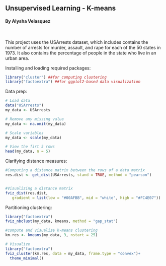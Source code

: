 ## Unsupervised Learning - K-means
#### By Alysha Velasquez
<br>

This project uses the USArrests dataset, which includes contains the number of arrests for murder, assault, and rape for each of the 50 states in 1973. It also contains the percentage of people in the state who live in an urban area.

Installing and loading required packages:
```r
library("cluster") ##for computing clustering
library("factoextra") ##for ggplot2-based data visualization

```

Data prep:
```r
# Load data
data("USArrests")
my_data <- USArrests

# Remove any missing value 
my_data <- na.omit(my_data)

# Scale variables
my_data <- scale(my_data)

# View the firt 5 rows
head(my_data, n = 5)

```


Clarifying distance measures:
```r
#Computing a distance matrix between the rows of a data matrix
res.dist <- get_dist(USArrests, stand = TRUE, method = "pearson")


#Visualizing a distance matrix
fviz_dist(res.dist, 
   gradient = list(low = "#00AFBB", mid = "white", high = "#FC4E07"))

```

Partitioning clustering:
```r
library("factoextra")
fviz_nbclust(my_data, kmeans, method = "gap_stat")

#compute and visualize k-means clustering
km.res <- kmeans(my_data, 3, nstart = 25)

# Visualize
library("factoextra")
fviz_cluster(km.res, data = my_data, frame.type = "convex")+
  theme_minimal()

```


